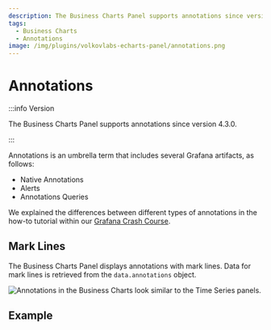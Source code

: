 ```yaml
---
description: The Business Charts Panel supports annotations since version 4.3.0.
tags:
  - Business Charts
  - Annotations
image: /img/plugins/volkovlabs-echarts-panel/annotations.png
---
```



# Annotations

:::info Version

The Business Charts Panel supports annotations since version 4.3.0.

:::

Annotations is an umbrella term that includes several Grafana artifacts, as follows:

- Native Annotations
- Alerts
- Annotations Queries

We explained the differences between different types of annotations in the how-to tutorial within our [Grafana Crash Course](/grafana/annotations).

## Mark Lines

The Business Charts Panel displays annotations with mark lines. Data for mark lines is retrieved from the `data.annotations` object.

<Image
  title="Annotations in the Business Charts look similar to the Time Series panels."
  src="/img/plugins/volkovlabs-echarts-panel/annotations.png"
/>

## Example

<Code
  url="https://github.com/VolkovLabs/volkovlabs.io/blob/main/docs/volkovlabs-echarts-panel/js/annotations.js"
  language="js"
/>
